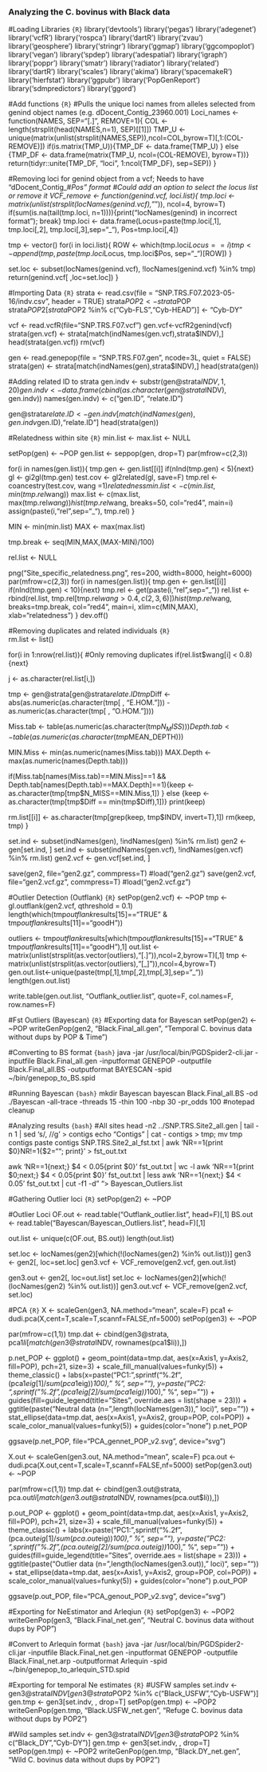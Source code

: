 ### Analyzing the C. bovinus with Black data ###

#Loading Libraries
```{R}```
library('devtools')
library('pegas')
library('adegenet')
library('vcfR') 
library('rospca')
library('dartR')
library('zvau')
library('geosphere')
library('stringr')
library('ggmap')
library('ggcompoplot')
library('vegan')
library('spdep')
library('adespatial')
library('igraph')
library('poppr') 
library('smatr')
library('radiator')
library('related')
library('dartR')
library('scales')
library('akima')
library('spacemakeR')
library('hierfstat')
library('ggpubr')
library('PopGenReport')
library('sdmpredictors') 
library('ggord')


#Add functions
```{R}```
#Pulls the unique loci names from alleles selected from genind object names (e.g. dDocent_Contig_23960.001)
Loci_names <- function(NAMES, SEP="[.]", REMOVE=1){
  COL <- length(strsplit(head(NAMES,n=1), SEP)[[1]])
  TMP_U <- unique(matrix(unlist(strsplit(NAMES,SEP)),ncol=COL,byrow=T)[,1:(COL-REMOVE)])
  if(is.matrix(TMP_U)){TMP_DF <- data.frame(TMP_U)
  } else {TMP_DF <- data.frame(matrix(TMP_U, ncol=(COL-REMOVE), byrow=T))}
  return(tidyr::unite(TMP_DF, "loci", 1:ncol(TMP_DF), sep=SEP))
}

#Removing loci for genind object from a vcf; Needs to have "dDocent_Contig_#_Pos" format
#Could add an option to select the locus list or remove it
VCF_remove <- function(genind.vcf, loci.list){
  tmp.loci <- matrix(unlist(strsplit(locNames(genind.vcf),"_")), ncol=4, byrow=T)
  if(sum(is.na(tail(tmp.loci, n=1)))){print("locNames(genind) in incorrect format"); break}
  tmp.loci <- data.frame(Locus=paste(tmp.loci[,1], tmp.loci[,2], tmp.loci[,3],sep="_"), Pos=tmp.loci[,4])

  tmp <- vector()
  for(i in loci.list){
    ROW <- which(tmp.loci$Locus == i)
    tmp <- append(tmp,paste(tmp.loci$Locus, tmp.loci$Pos, sep="_")[ROW])
  }

  set.loc <- subset(locNames(genind.vcf), !locNames(genind.vcf) %in% tmp)
  return(genind.vcf[ ,loc=set.loc])
}

#Importing Data
```{R}```
strata <- read.csv(file = "SNP.TRS.F07.2023-05-16/indv.csv", header = TRUE)
strata$POP2 <- strata$POP
strata$POP2[strata$POP2 %in% c("Cyb-FLS","Cyb-HEAD")] <- "Cyb-DY"

vcf <- read.vcfR(file="SNP.TRS.F07.vcf")
gen.vcf<-vcfR2genind(vcf)
strata(gen.vcf) <- strata[match(indNames(gen.vcf),strata$INDV),]
head(strata(gen.vcf))
rm(vcf)

gen <- read.genepop(file = "SNP.TRS.F07.gen", ncode=3L, quiet = FALSE)
strata(gen) <- strata[match(indNames(gen),strata$INDV),]
head(strata(gen))

#Adding related ID to strata
gen.indv <- substr(gen@strata$INDV, 1, 20)
gen.indv <- data.frame(cbind(as.character(gen@strata$INDV), gen.indv))
names(gen.indv) <- c("gen.ID", "relate.ID")

gen@strata$relate.ID <- gen.indv[match(indNames(gen),gen.indv$gen.ID),"relate.ID"]
head(strata(gen))

#Relatedness within site
```{R}```
min.list <- max.list <- NULL

setPop(gen) <- ~POP
gen.list <- seppop(gen, drop=T)
par(mfrow=c(2,3))

for(i in names(gen.list)){
  tmp.gen <- gen.list[[i]]
  if(nInd(tmp.gen) < 5){next}
  gl <- gi2gl(tmp.gen)
  test.cov <- gl2related(gl, save=F)
  tmp.rel <- coancestry(test.cov, wang =1)$relatedness
  min.list <- c(min.list, min(tmp.rel$wang))
  max.list <- c(max.list, max(tmp.rel$wang))
  hist(tmp.rel$wang, breaks=50, col="red4", main=i)
  assign(paste(i,"rel",sep="_"), tmp.rel)
}

MIN <- min(min.list)
MAX <- max(max.list)

tmp.break <- seq(MIN,MAX,(MAX-MIN)/100)

rel.list <- NULL

png("Site_specific_relatedness.png", res=200, width=8000, height=6000)
par(mfrow=c(2,3))
for(i in names(gen.list)){
  tmp.gen <- gen.list[[i]]
  if(nInd(tmp.gen) < 10){next}
  tmp.rel <- get(paste(i,"rel",sep="_"))
  rel.list <- rbind(rel.list, tmp.rel[tmp.rel$wang > 0.4,c(2,3,6)])
  hist(tmp.rel$wang, breaks=tmp.break, col="red4", main=i, xlim=c(MIN,MAX), xlab="relatedness")
}
dev.off()

#Removing duplicates and related individuals
```{R}```	
rm.list <- list()

for(i in 1:nrow(rel.list)){
  #Only removing duplicates
  if(rel.list$wang[i] < 0.8){next}

  j <- as.character(rel.list[i,])

  tmp <- gen@strata[gen@strata$relate.ID %in% j, ]
  tmp$Diff <- abs(as.numeric(as.character(tmp[ , "E.HOM."])) - as.numeric(as.character(tmp[ , "O.HOM."])))

  Miss.tab <- table(as.numeric(as.character(tmp$N_MISS)))
  Depth.tab <- table(as.numeric(as.character(tmp$MEAN_DEPTH)))

  MIN.Miss <- min(as.numeric(names(Miss.tab)))
  MAX.Depth <- max(as.numeric(names(Depth.tab)))

  if(Miss.tab[names(Miss.tab)==MIN.Miss]==1 && Depth.tab[names(Depth.tab)==MAX.Depth]==1){keep <- as.character(tmp[tmp$N_MISS==MIN.Miss,1])
  } else {keep <- as.character(tmp[tmp$Diff == min(tmp$Diff),1])}
  print(keep)

  rm.list[[i]] <- as.character(tmp[grep(keep, tmp$INDV, invert=T),1])
  rm(keep, tmp)
}

set.ind <- subset(indNames(gen), !indNames(gen) %in% rm.list)
gen2 <- gen[set.ind, ]
set.ind <- subset(indNames(gen.vcf), !indNames(gen.vcf) %in% rm.list)
gen2.vcf <- gen.vcf[set.ind, ]

save(gen2, file="gen2.gz", commpress=T)
#load("gen2.gz")
save(gen2.vcf, file="gen2.vcf.gz", commpress=T)
#load("gen2.vcf.gz")

#Outlier Detection (Outflank)
```{R}```
setPop(gen2.vcf) <- ~POP
tmp <- gl.outflank(gen2.vcf, qthreshold = 0.1)
length(which(tmp$outflank$results[15]=="TRUE" & tmp$outflank$results[11]=="goodH"))

outliers <- tmp$outflank$results[which(tmp$outflank$results[15]=="TRUE" & tmp$outflank$results[11]=="goodH"),1]
out.list <- matrix(unlist(strsplit(as.vector(outliers),"[.]")),ncol=2,byrow=T)[,1]
tmp <- matrix(unlist(strsplit(as.vector(outliers),"[_]")),ncol=4,byrow=T)
gen.out.list<-unique(paste(tmp[,1],tmp[,2],tmp[,3],sep="_"))
length(gen.out.list) 

write.table(gen.out.list, "Outflank_outlier.list", quote=F, col.names=F, row.names=F)

#Fst Outliers (Bayescan)
```{R}```
#Exporting data for Bayescan
setPop(gen2) <- ~POP
writeGenPop(gen2, "Black.Final_all.gen", "Temporal C. bovinus data without dups by POP & Time")

#Converting to BS format
```{bash}```
java -jar /usr/local/bin/PGDSpider2-cli.jar -inputfile Black.Final_all.gen -inputformat GENEPOP -outputfile Black.Final_all.BS -outputformat BAYESCAN -spid ~/bin/genepop_to_BS.spid

#Running Bayescan
```{bash}```
mkdir Bayescan
bayescan Black.Final_all.BS -od ./Bayescan -all-trace -threads 15 -thin 100 -nbp 30 -pr_odds 100
 #notepad cleanup

#Analyzing results
```{bash}```
#All sites
head -n2 ../SNP.TRS.Site2_all.gen | tail -n 1 | sed 's/, /\n/g' > contigs
echo "Contigs" | cat - contigs > tmp; mv tmp contigs
paste contigs SNP.TRS.Site2_al_fst.txt | awk 'NR==1{print $0}NR!=1{$2=""; print}' > fst_out.txt

awk 'NR==1{next;} $4 < 0.05{print $0}' fst_out.txt | wc -l
awk 'NR==1{print $0;next;} $4 < 0.05{print $0}' fst_out.txt | less
awk 'NR==1{next;} $4 < 0.05' fst_out.txt | cut -f1 -d" "> Bayescan_Outliers.list

#Gathering Outlier loci
```{R}```
setPop(gen2) <- ~POP

#Outlier Loci
OF.out <- read.table("Outflank_outlier.list", head=F)[,1]
BS.out <- read.table("Bayescan/Bayescan_Outliers.list", head=F)[,1]

out.list <- unique(c(OF.out, BS.out))
length(out.list)

set.loc <- locNames(gen2)[which(!(locNames(gen2) %in% out.list))]
gen3 <- gen2[, loc=set.loc]
gen3.vcf <- VCF_remove(gen2.vcf, gen.out.list)

gen3.out <- gen2[, loc=out.list]
set.loc <- locNames(gen2)[which(!(locNames(gen2) %in% out.list))]
gen3.out.vcf <- VCF_remove(gen2.vcf, set.loc)

#PCA
```{R}```
X <- scaleGen(gen3, NA.method="mean", scale=F)
pca1 <- dudi.pca(X,cent=T,scale=T,scannf=FALSE,nf=5000)
setPop(gen3) <- ~POP

par(mfrow=c(1,1))
tmp.dat <- cbind(gen3@strata, pca1$li[match(gen3@strata$INDV, rownames(pca1$li)),])

p.net_POP <- ggplot() + geom_point(data=tmp.dat, aes(x=Axis1, y=Axis2, fill=POP), pch=21, size=3) + scale_fill_manual(values=funky(5)) + theme_classic() + 
  labs(x=paste("PC1: ",sprintf("%.2f",(pca1$eig[1]/sum(pca1$eig))*100)," %", sep=""), y=paste("PC2: ",sprintf("%.2f",(pca1$eig[2]/sum(pca1$eig))*100)," %", sep="")) +
  guides(fill=guide_legend(title="Sites", override.aes = list(shape = 23))) + 
  ggtitle(paste("Neutral data (n=",length(locNames(gen3))," loci)", sep="")) + 
  stat_ellipse(data=tmp.dat, aes(x=Axis1, y=Axis2, group=POP, col=POP)) + scale_color_manual(values=funky(5)) + guides(color="none")
p.net_POP

ggsave(p.net_POP, file="PCA_gennet_POP_v2.svg", device="svg")

X.out <- scaleGen(gen3.out, NA.method="mean", scale=F)
pca.out <- dudi.pca(X.out,cent=T,scale=T,scannf=FALSE,nf=5000)
setPop(gen3.out) <- ~POP

par(mfrow=c(1,1))
tmp.dat <- cbind(gen3.out@strata, pca.out$li[match(gen3.out@strata$INDV, rownames(pca.out$li)),])

p.out_POP <- ggplot() + geom_point(data=tmp.dat, aes(x=Axis1, y=Axis2, fill=POP), pch=21, size=3) + scale_fill_manual(values=funky(5)) + theme_classic() + 
  labs(x=paste("PC1: ",sprintf("%.2f",(pca.out$eig[1]/sum(pca.out$eig))*100)," %", sep=""), y=paste("PC2: ",sprintf("%.2f",(pca.out$eig[2]/sum(pca.out$eig))*100)," %", sep="")) +
  guides(fill=guide_legend(title="Sites", override.aes = list(shape = 23))) + 
  ggtitle(paste("Outlier data (n=",length(locNames(gen3.out))," loci)", sep="")) + 
  stat_ellipse(data=tmp.dat, aes(x=Axis1, y=Axis2, group=POP, col=POP)) + scale_color_manual(values=funky(5)) + guides(color="none")
p.out_POP

ggsave(p.out_POP, file="PCA_genout_POP_v2.svg", device="svg")

#Exporting for NeEstimator and Arleqiun
```{R}```
setPop(gen3) <- ~POP2
writeGenPop(gen3, "Black.Final_net.gen", "Neutral C. bovinus data without dups by POP")

#Convert to Arlequin format
```{bash}```
java -jar /usr/local/bin/PGDSpider2-cli.jar -inputfile Black.Final_net.gen -inputformat GENEPOP -outputfile Black.Final_net.arp -outputformat Arlequin -spid ~/bin/genepop_to_arlequin_STD.spid

#Exporting for temporal Ne estimates
```{R}```
#USFW samples
set.indv <- gen3@strata$INDV[gen3@strata$POP2 %in% c("Black_USFW","Cyb-USFW")]
gen.tmp <- gen3[set.indv, , drop=T]
setPop(gen.tmp) <- ~POP2
writeGenPop(gen.tmp, "Black.USFW_net.gen", "Refuge C. bovinus data without dups by POP2")

#Wild samples
set.indv <- gen3@strata$INDV[gen3@strata$POP2 %in% c("Black_DY","Cyb-DY")]
gen.tmp <- gen3[set.indv, , drop=T]
setPop(gen.tmp) <- ~POP2
writeGenPop(gen.tmp, "Black.DY_net.gen", "Wild C. bovinus data without dups by POP2")
